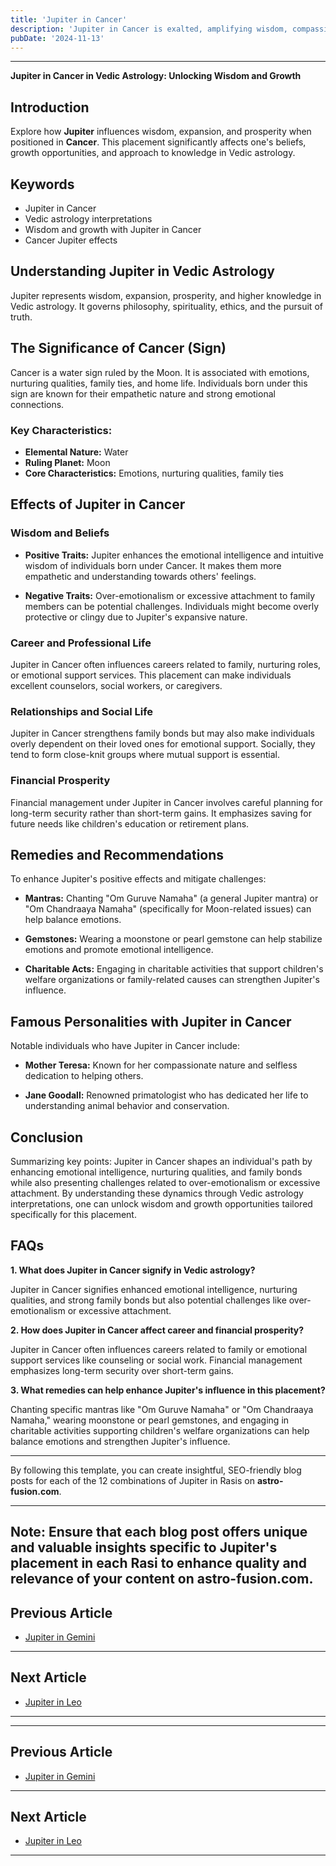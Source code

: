 ```yaml
---
title: 'Jupiter in Cancer'
description: 'Jupiter in Cancer is exalted, amplifying wisdom, compassion, and emotional intelligence. Individuals are nurturing, protective, and often have strong family values and intuitive abilities, in Vedic Astrology.'
pubDate: '2024-11-13'
---
```


---

**Jupiter in Cancer in Vedic Astrology: Unlocking Wisdom and Growth**

## Introduction

Explore how **Jupiter** influences wisdom, expansion, and prosperity when positioned in **Cancer**. This placement significantly affects one's beliefs, growth opportunities, and approach to knowledge in Vedic astrology.

## Keywords

- Jupiter in Cancer
- Vedic astrology interpretations
- Wisdom and growth with Jupiter in Cancer
- Cancer Jupiter effects

## Understanding Jupiter in Vedic Astrology

Jupiter represents wisdom, expansion, prosperity, and higher knowledge in Vedic astrology. It governs philosophy, spirituality, ethics, and the pursuit of truth.

## The Significance of Cancer (Sign)

Cancer is a water sign ruled by the Moon. It is associated with emotions, nurturing qualities, family ties, and home life. Individuals born under this sign are known for their empathetic nature and strong emotional connections.

### Key Characteristics:
- **Elemental Nature:** Water
- **Ruling Planet:** Moon
- **Core Characteristics:** Emotions, nurturing qualities, family ties

## Effects of Jupiter in Cancer

### Wisdom and Beliefs

- **Positive Traits:** Jupiter enhances the emotional intelligence and intuitive wisdom of individuals born under Cancer. It makes them more empathetic and understanding towards others' feelings.
  
- **Negative Traits:** Over-emotionalism or excessive attachment to family members can be potential challenges. Individuals might become overly protective or clingy due to Jupiter's expansive nature.

### Career and Professional Life

Jupiter in Cancer often influences careers related to family, nurturing roles, or emotional support services. This placement can make individuals excellent counselors, social workers, or caregivers.

### Relationships and Social Life

Jupiter in Cancer strengthens family bonds but may also make individuals overly dependent on their loved ones for emotional support. Socially, they tend to form close-knit groups where mutual support is essential.

### Financial Prosperity

Financial management under Jupiter in Cancer involves careful planning for long-term security rather than short-term gains. It emphasizes saving for future needs like children's education or retirement plans.

## Remedies and Recommendations

To enhance Jupiter's positive effects and mitigate challenges:

- **Mantras:** Chanting "Om Guruve Namaha" (a general Jupiter mantra) or "Om Chandraaya Namaha" (specifically for Moon-related issues) can help balance emotions.
  
- **Gemstones:** Wearing a moonstone or pearl gemstone can help stabilize emotions and promote emotional intelligence.
  
- **Charitable Acts:** Engaging in charitable activities that support children's welfare organizations or family-related causes can strengthen Jupiter's influence.

## Famous Personalities with Jupiter in Cancer

Notable individuals who have Jupiter in Cancer include:

- **Mother Teresa:** Known for her compassionate nature and selfless dedication to helping others.
  
- **Jane Goodall:** Renowned primatologist who has dedicated her life to understanding animal behavior and conservation.

## Conclusion

Summarizing key points:
Jupiter in Cancer shapes an individual's path by enhancing emotional intelligence, nurturing qualities, and family bonds while also presenting challenges related to over-emotionalism or excessive attachment. By understanding these dynamics through Vedic astrology interpretations, one can unlock wisdom and growth opportunities tailored specifically for this placement.

## FAQs

**1. What does Jupiter in Cancer signify in Vedic astrology?**

Jupiter in Cancer signifies enhanced emotional intelligence, nurturing qualities, and strong family bonds but also potential challenges like over-emotionalism or excessive attachment.

**2. How does Jupiter in Cancer affect career and financial prosperity?**

Jupiter in Cancer often influences careers related to family or emotional support services like counseling or social work. Financial management emphasizes long-term security over short-term gains.

**3. What remedies can help enhance Jupiter's influence in this placement?**

Chanting specific mantras like "Om Guruve Namaha" or "Om Chandraaya Namaha," wearing moonstone or pearl gemstones, and engaging in charitable activities supporting children's welfare organizations can help balance emotions and strengthen Jupiter's influence.


---

By following this template, you can create insightful, SEO-friendly blog posts for each of the 12 combinations of Jupiter in Rasis on **astro-fusion.com**.

---

**Note:** Ensure that each blog post offers unique and valuable insights specific to Jupiter's placement in each Rasi to enhance quality and relevance of your content on **astro-fusion.com**.
---

## Previous Article
- [Jupiter in Gemini](/blogs-md/0805_Jupiter_in_Rashi/080503_Jupiter_in_Gemini.mdx)

---

## Next Article
- [Jupiter in Leo](/blogs-md/0805_Jupiter_in_Rashi/080505_Jupiter_in_Leo.mdx)

---
---

## Previous Article
- [Jupiter in Gemini](080503_Jupiter_in_Gemini.mdx)

---

## Next Article
- [Jupiter in Leo](080505_Jupiter_in_Leo.mdx)

---
